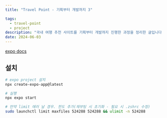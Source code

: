 ```yaml
---
title: "Travel Point - 기획부터 개발까지 3"

tags:
  - travel-point
  - project
description: "국내 여행 추천 사이트를 기획부터 개발까지 진행한 과정을 정리한 글입니다."
date: 2024-06-03
---
```


[expo docs](https://docs.expo.dev/ 'expo docs')

## 설치

```bash
# expo project 설치
npx create-expo-app@latest

# 실행
npx expo start

# 만약 limit 에러 날 경우. 한도 추가(재부팅 시 초기화 - 필요 시 .zshrc 수정)
sudo launchctl limit maxfiles 524288 524288 && ulimit -n 524288
```